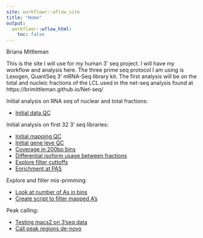 ```yaml
---
site: workflowr::wflow_site
title: "Home"
output:
  workflowr::wflow_html:
    toc: false
---
```

Briana Mittleman  


This is the site I will use for my human 3' seq project. I will have my workflow and analysis here. The three prime seq protocol I am using is Lexogen, QuantSeq 3' mRNA-Seq library kit. The first analysis will be on the total and nucleic fractions of the LCL used in the net-seq analysis found at https://brimittleman.github.io/Net-seq/  


Initial analysis on RNA seq of nuclear and total fractions: 

* [Initial data QC](total.nuc.rnaseq.html)  

Initial analysis on first 32 3' seq libraries:  
  
* [Initial mapping QC](initial_map_qc.html) 
* [Initial gene leve QC](initial_gene_qc.html)  
* [Coverage in 200bp bins](cov200bpwind.html)  
* [Differential isoform usage between fractions](dif.iso.usage.leafcutter.html)  
* [Explore filter cuttoffs](explore.filters.html)  
* [Enrichment at PAS](enrichmentPAS.html)  


Explore and filter mis-primming:  
  
* [Look at number of As in bins](a.content.html)  
* [Create script to filter mapped A's](filter_As.html)  


Peak calling:  

* [Testing macs2 on 3'seq data](test.max2.html)  
* [Call peak regions de-novo](deNovopeakcalling.html)


